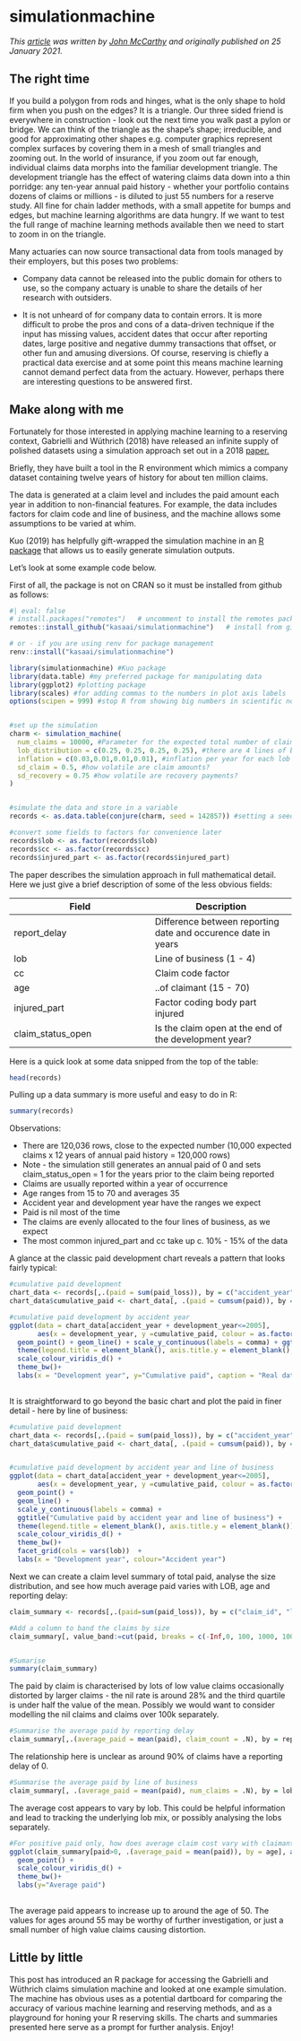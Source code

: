 # simulationmachine {#sec-simulationmachine}


*This [article](https://institute-and-faculty-of-actuaries.github.io/mlr-blog/post/simulationmachine/) was written by [John McCarthy](https://institute-and-faculty-of-actuaries.github.io/mlr-blog/authors/jmccarthy/) and originally published on 25 January 2021.*



## The right time

If you build a polygon from rods and hinges, what is the only shape to hold firm when you push on the edges? It is a triangle. Our three sided friend is everywhere in construction - look out the next time you walk past a pylon or bridge. We can think of the triangle as the shape's shape; irreducible, and good for approximating other shapes e.g. computer graphics represent complex surfaces by covering them in a mesh of small triangles and zooming out. In the world of insurance, if you zoom out far enough, individual claims data morphs into the familiar development triangle. The development triangle has the effect of watering claims data down into a thin porridge: any ten-year annual paid history - whether your portfolio contains dozens of claims or millions - is diluted to just 55 numbers for a reserve study. All fine for chain ladder methods, with a small appetite for bumps and edges, but machine learning algorithms are data hungry. If we want to test the full range of machine learning methods available then we need to start to zoom in on the triangle. 


Many actuaries can now source transactional data from tools managed by their employers, but this poses two problems:

* Company data cannot be released into the public domain for others to use, so the company actuary is unable to share the details of her research with outsiders. 

* It is not unheard of for company data to contain errors. It is more difficult to probe the pros and cons of a data-driven technique if the input has missing values, accident dates that occur after reporting dates, large positive and negative dummy transactions that offset, or other fun and amusing diversions. Of course, reserving is chiefly a practical data exercise and at some point this means machine learning  cannot demand perfect data from the actuary. However, perhaps there are interesting questions to be answered first.


## Make along with me 

Fortunately for those interested in applying machine learning to a reserving context, Gabrielli and Wüthrich (2018) have released an infinite supply of polished datasets using a simulation approach set out in a 2018 [paper.](https://people.math.ethz.ch/~wmario/simulation.html)

Briefly, they have built a tool in the R environment which mimics a company dataset containing twelve years of history for about ten million claims. 

The data is generated at a claim level and includes the paid amount each year in addition to non-financial features. For example, the data includes factors for claim code and line of business, and the machine allows some assumptions to be varied at whim.

Kuo (2019) has helpfully gift-wrapped the simulation machine in an [R package](https://github.com/kasaai/simulationmachine) that allows us to easily generate simulation outputs.


Let's look at some example code below.


First of all, the package is not on CRAN so it must be installed from github as follows:

```r
#| eval: false
# install.packages("remotes")   # uncomment to install the remotes package if you don't already have it
remotes::install_github("kasaai/simulationmachine")   # install from github as not on CRAN

# or - if you are using renv for package management
renv::install("kasaai/simulationmachine")

```



```r
library(simulationmachine) #Kuo package
library(data.table) #my preferred package for manipulating data
library(ggplot2) #plotting package
library(scales) #for adding commas to the numbers in plot axis labels
options(scipen = 999) #stop R from showing big numbers in scientific notation


#set up the simulation
charm <- simulation_machine(
  num_claims = 10000, #Parameter for the expected total number of claims in the simulation output 
  lob_distribution = c(0.25, 0.25, 0.25, 0.25), #there are 4 lines of business, so the proportions must sum to 1
  inflation = c(0.03,0.01,0.01,0.01), #inflation per year for each lob
  sd_claim = 0.5, #how volatile are claim amounts?
  sd_recovery = 0.75 #how volatile are recovery payments?
)


#simulate the data and store in a variable
records <- as.data.table(conjure(charm, seed = 142857)) #setting a seed is optional but ensures the same output for a given seed

#convert some fields to factors for convenience later
records$lob <- as.factor(records$lob)
records$cc <- as.factor(records$cc)
records$injured_part <- as.factor(records$injured_part)

```


The paper describes the simulation approach in full mathematical detail. Here we just give a brief description of some of the less obvious fields:

Field         | Description
------------- | -------------
report_delay | Difference between reporting date and occurence date in years
lob  | Line of business (1 - 4)
cc | Claim code factor
age | ..of claimant (15 - 70)
injured_part | Factor coding body part injured
claim_status_open  | Is the claim open at the end of the development year?


Here is a quick look at some data snipped from the top of the table:

```r

head(records)

```


Pulling up a data summary is more useful and easy to do in R:

```r
summary(records)
```

Observations:

* There are 120,036 rows, close to the expected number (10,000 expected claims x 12 years of annual paid history = 120,000 rows)
* Note - the simulation still generates an annual paid of 0 and sets claim_status_open = 1 for the years prior to the claim being reported
* Claims are usually reported within a year of occurrence
* Age ranges from 15 to 70 and averages 35
* Accident year and development year have the ranges we expect
* Paid is nil most of the time
* The claims are evenly allocated to the four lines of business, as we expect
* The most common injured_part and cc take up c. 10% - 15% of the data


A glance at the classic paid development chart reveals a pattern that looks fairly typical:

```r
#cumulative paid development
chart_data <- records[,.(paid = sum(paid_loss)), by = c("accident_year","development_year")] #sum paid transactions by acc and dev year
chart_data$cumulative_paid <- chart_data[, .(paid = cumsum(paid)), by = c("accident_year")]$paid #convert to cumulative paid

#cumulative paid development by accident year
ggplot(data = chart_data[accident_year + development_year<=2005],  
       aes(x = development_year, y =cumulative_paid, colour = as.factor(accident_year))) + 
  geom_point() + geom_line() + scale_y_continuous(labels = comma) + ggtitle("Cumulative paid by accident year") +  
  theme(legend.title = element_blank(), axis.title.y = element_blank(), plot.caption = element_text(hjust = 0, face= "italic")) + 
  scale_colour_viridis_d() +
  theme_bw()+
  labs(x = "Development year", y="Cumulative paid", caption = "Real data - definitely maybe", colour="Accident year")
  


```


It is straightforward to go beyond the basic chart and plot the paid in finer detail - here by line of business:

```r

#cumulative paid development
chart_data <- records[,.(paid = sum(paid_loss)), by = c("accident_year","development_year", "lob")] #sum paid by acc yr, dev yr and lob 
chart_data$cumulative_paid <- chart_data[, .(paid = cumsum(paid)), by = c("accident_year", "lob")]$paid #convert to cumulative paid


#cumulative paid development by accident year and line of business
ggplot(data = chart_data[accident_year + development_year<=2005],  
       aes(x = development_year, y =cumulative_paid, colour = as.factor(accident_year))) + 
  geom_point() + 
  geom_line() + 
  scale_y_continuous(labels = comma) + 
  ggtitle("Cumulative paid by accident year and line of business") +  
  theme(legend.title = element_blank(), axis.title.y = element_blank()) + 
  scale_colour_viridis_d() +
  theme_bw()+
  facet_grid(cols = vars(lob))  + 
  labs(x = "Development year", colour="Accident year")


```



Next we can create a claim level summary of total paid, analyse the size distribution, and see how much average paid varies with LOB, age and reporting delay:

```r
claim_summary <- records[,.(paid=sum(paid_loss)), by = c("claim_id", "lob", "age", "report_delay")] #calculate total paid at claim level and retain info columns

#Add a column to band the claims by size
claim_summary[, value_band:=cut(paid, breaks = c(-Inf,0, 100, 1000, 10000, 100000, Inf), dig.lab = 6)] 


#Sumarise
summary(claim_summary)


```

The paid by claim is characterised by lots of low value claims occasionally distorted by larger claims - the nil rate is around 28% and the third quartile is under half the value of the mean. Possibly we would want to consider modelling the nil claims and claims over 100k separately.


```r
#Summarise the average paid by reporting delay
claim_summary[,.(average_paid = mean(paid), claim_count = .N), by = report_delay][order(report_delay)]

```
The relationship here is unclear as around 90% of claims have a reporting delay of 0.

```r
#Summarise the average paid by line of business
claim_summary[, .(average_paid = mean(paid), num_claims = .N), by = lob][order(lob)]

```
The average cost appears to vary by lob. This could be helpful information and lead to tracking the underlying lob mix, or possibly analysing the lobs separately.


```r
#For positive paid only, how does average claim cost vary with claimant age?
ggplot(claim_summary[paid>0, .(average_paid = mean(paid)), by = age], aes(x = age, y = average_paid)) + 
  geom_point() +
  scale_colour_viridis_d() +
  theme_bw()+
  labs(y="Average paid")
  


```

The average paid appears to increase up to around the age of 50. The values for ages around 55 may be worthy of further investigation, or just a small number of high value claims causing distortion.


## Little by little

This post has introduced an R package for accessing the Gabrielli and Wüthrich claims simulation machine and looked at one example simulation. The machine has obvious uses as a potential dartboard for comparing the accuracy of various machine learning and reserving methods, and as a playground for honing your R reserving skills. The charts and summaries presented here serve as a prompt for further analysis. Enjoy!